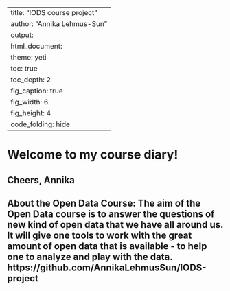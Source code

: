 
---
title: "IODS course project"
author: "Annika Lehmus-Sun"
output:
  html_document:
    theme: yeti
    toc: true
    toc_depth: 2
    fig_caption: true
    fig_width: 6
    fig_height: 4
    code_folding: hide
---

# Welcome to my course diary!
## Cheers, Annika


## About the Open Data Course: The aim of the Open Data course is to answer the questions of new kind of open data that we have all around us. It will give one tools to work with the great amount of open data that is available - to help one to analyze and play with the data. https://github.com/AnnikaLehmusSun/IODS-project  